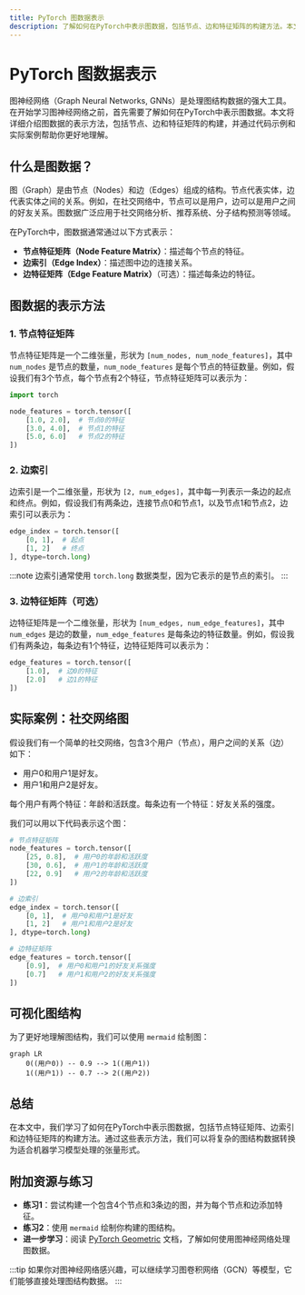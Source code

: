 ```yaml
---
title: PyTorch 图数据表示
description: 了解如何在PyTorch中表示图数据，包括节点、边和特征矩阵的构建方法。本文适合初学者，包含代码示例和实际应用场景。
---
```


# PyTorch 图数据表示

图神经网络（Graph Neural Networks, GNNs）是处理图结构数据的强大工具。在开始学习图神经网络之前，首先需要了解如何在PyTorch中表示图数据。本文将详细介绍图数据的表示方法，包括节点、边和特征矩阵的构建，并通过代码示例和实际案例帮助你更好地理解。

## 什么是图数据？

图（Graph）是由节点（Nodes）和边（Edges）组成的结构。节点代表实体，边代表实体之间的关系。例如，在社交网络中，节点可以是用户，边可以是用户之间的好友关系。图数据广泛应用于社交网络分析、推荐系统、分子结构预测等领域。

在PyTorch中，图数据通常通过以下方式表示：
- **节点特征矩阵（Node Feature Matrix）**：描述每个节点的特征。
- **边索引（Edge Index）**：描述图中边的连接关系。
- **边特征矩阵（Edge Feature Matrix）**（可选）：描述每条边的特征。

## 图数据的表示方法

### 1. 节点特征矩阵

节点特征矩阵是一个二维张量，形状为 `[num_nodes, num_node_features]`，其中 `num_nodes` 是节点的数量，`num_node_features` 是每个节点的特征数量。例如，假设我们有3个节点，每个节点有2个特征，节点特征矩阵可以表示为：

```python
import torch

node_features = torch.tensor([
    [1.0, 2.0],  # 节点0的特征
    [3.0, 4.0],  # 节点1的特征
    [5.0, 6.0]   # 节点2的特征
])
```

### 2. 边索引

边索引是一个二维张量，形状为 `[2, num_edges]`，其中每一列表示一条边的起点和终点。例如，假设我们有两条边，连接节点0和节点1，以及节点1和节点2，边索引可以表示为：

```python
edge_index = torch.tensor([
    [0, 1],  # 起点
    [1, 2]   # 终点
], dtype=torch.long)
```

:::note
边索引通常使用 `torch.long` 数据类型，因为它表示的是节点的索引。
:::

### 3. 边特征矩阵（可选）

边特征矩阵是一个二维张量，形状为 `[num_edges, num_edge_features]`，其中 `num_edges` 是边的数量，`num_edge_features` 是每条边的特征数量。例如，假设我们有两条边，每条边有1个特征，边特征矩阵可以表示为：

```python
edge_features = torch.tensor([
    [1.0],  # 边0的特征
    [2.0]   # 边1的特征
])
```

## 实际案例：社交网络图

假设我们有一个简单的社交网络，包含3个用户（节点），用户之间的关系（边）如下：
- 用户0和用户1是好友。
- 用户1和用户2是好友。

每个用户有两个特征：年龄和活跃度。每条边有一个特征：好友关系的强度。

我们可以用以下代码表示这个图：

```python
# 节点特征矩阵
node_features = torch.tensor([
    [25, 0.8],  # 用户0的年龄和活跃度
    [30, 0.6],  # 用户1的年龄和活跃度
    [22, 0.9]   # 用户2的年龄和活跃度
])

# 边索引
edge_index = torch.tensor([
    [0, 1],  # 用户0和用户1是好友
    [1, 2]   # 用户1和用户2是好友
], dtype=torch.long)

# 边特征矩阵
edge_features = torch.tensor([
    [0.9],  # 用户0和用户1的好友关系强度
    [0.7]   # 用户1和用户2的好友关系强度
])
```

## 可视化图结构

为了更好地理解图结构，我们可以使用 `mermaid` 绘制图：

```mermaid
graph LR
    0((用户0)) -- 0.9 --> 1((用户1))
    1((用户1)) -- 0.7 --> 2((用户2))
```

## 总结

在本文中，我们学习了如何在PyTorch中表示图数据，包括节点特征矩阵、边索引和边特征矩阵的构建方法。通过这些表示方法，我们可以将复杂的图结构数据转换为适合机器学习模型处理的张量形式。

## 附加资源与练习

- **练习1**：尝试构建一个包含4个节点和3条边的图，并为每个节点和边添加特征。
- **练习2**：使用 `mermaid` 绘制你构建的图结构。
- **进一步学习**：阅读 [PyTorch Geometric](https://pytorch-geometric.readthedocs.io/) 文档，了解如何使用图神经网络处理图数据。

:::tip
如果你对图神经网络感兴趣，可以继续学习图卷积网络（GCN）等模型，它们能够直接处理图结构数据。
:::